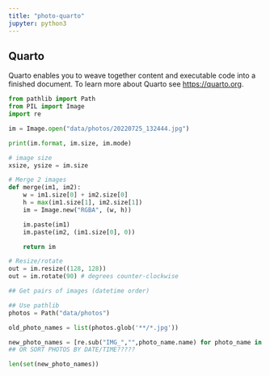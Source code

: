 ```yaml
---
title: "photo-quarto"
jupyter: python3
---
```


## Quarto

Quarto enables you to weave together content and executable code into a finished document. To learn more about Quarto see <https://quarto.org>.

```python

from pathlib import Path
from PIL import Image
import re

```

```python

im = Image.open("data/photos/20220725_132444.jpg")

```

```python

print(im.format, im.size, im.mode)

```

```python

# image size
xsize, ysize = im.size

# Merge 2 images
def merge(im1, im2):
    w = im1.size[0] + im2.size[0]
    h = max(im1.size[1], im2.size[1])
    im = Image.new("RGBA", (w, h))

    im.paste(im1)
    im.paste(im2, (im1.size[0], 0))

    return im

# Resize/rotate
out = im.resize((128, 128))
out = im.rotate(90) # degrees counter-clockwise

```

```python

## Get pairs of images (datetime order)

## Use pathlib
photos = Path("data/photos")

old_photo_names = list(photos.glob('**/*.jpg'))

new_photo_names = [re.sub("IMG_","",photo_name.name) for photo_name in old_photo_names]
## OR SORT PHOTOS BY DATE/TIME?????


```

```python

len(set(new_photo_names))

```

